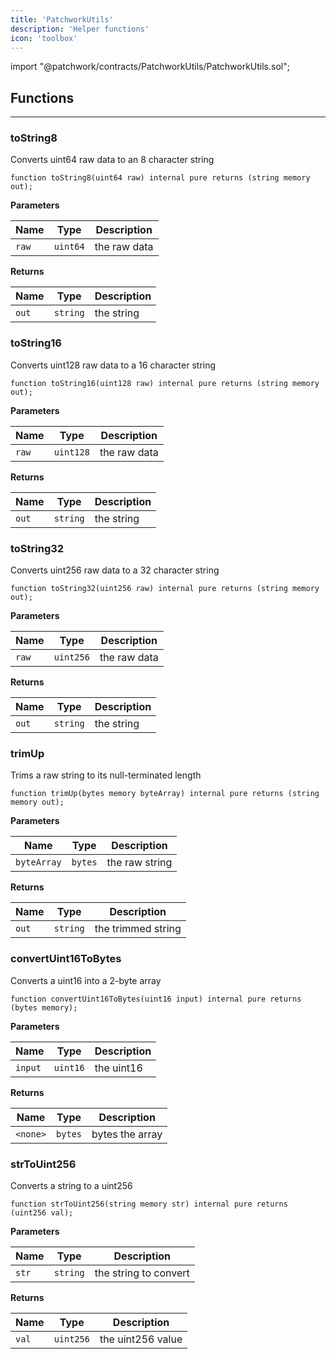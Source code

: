 ```yaml
---
title: 'PatchworkUtils'
description: 'Helper functions'
icon: 'toolbox'
---
```


<Info>
<div class="flex" style={{gap: '4px', fontFamily: 'var(--font-jetbrains-mono)'}}>
<span class="token keyword">import</span> <span class="token string">"@patchwork/contracts/PatchworkUtils/PatchworkUtils.sol"</span><span class="token punctuation">;</span>
</div>
</Info>

<Separator />

## Functions
---
### toString8

Converts uint64 raw data to an 8 character string


```solidity
function toString8(uint64 raw) internal pure returns (string memory out);
```
**Parameters**

|Name|Type|Description|
|----|----|-----------|
|`raw`|`uint64`|the raw data|

**Returns**

|Name|Type|Description|
|----|----|-----------|
|`out`|`string`|the string|


### toString16

Converts uint128 raw data to a 16 character string


```solidity
function toString16(uint128 raw) internal pure returns (string memory out);
```
**Parameters**

|Name|Type|Description|
|----|----|-----------|
|`raw`|`uint128`|the raw data|

**Returns**

|Name|Type|Description|
|----|----|-----------|
|`out`|`string`|the string|


### toString32

Converts uint256 raw data to a 32 character string


```solidity
function toString32(uint256 raw) internal pure returns (string memory out);
```
**Parameters**

|Name|Type|Description|
|----|----|-----------|
|`raw`|`uint256`|the raw data|

**Returns**

|Name|Type|Description|
|----|----|-----------|
|`out`|`string`|the string|


### trimUp

Trims a raw string to its null-terminated length


```solidity
function trimUp(bytes memory byteArray) internal pure returns (string memory out);
```
**Parameters**

|Name|Type|Description|
|----|----|-----------|
|`byteArray`|`bytes`|the raw string|

**Returns**

|Name|Type|Description|
|----|----|-----------|
|`out`|`string`|the trimmed string|


### convertUint16ToBytes

Converts a uint16 into a 2-byte array


```solidity
function convertUint16ToBytes(uint16 input) internal pure returns (bytes memory);
```
**Parameters**

|Name|Type|Description|
|----|----|-----------|
|`input`|`uint16`|the uint16|

**Returns**

|Name|Type|Description|
|----|----|-----------|
|`<none>`|`bytes`|bytes the array|


### strToUint256

Converts a string to a uint256


```solidity
function strToUint256(string memory str) internal pure returns (uint256 val);
```
**Parameters**

|Name|Type|Description|
|----|----|-----------|
|`str`|`string`|the string to convert|

**Returns**

|Name|Type|Description|
|----|----|-----------|
|`val`|`uint256`|the uint256 value|



